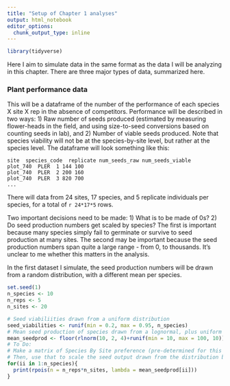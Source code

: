```yaml
---
title: "Setup of Chapter 1 analyses"
output: html_notebook
editor_options: 
  chunk_output_type: inline
---
```


```r
library(tidyverse)
```

Here I aim to simulate data in the same format as the data I will be analyzing in this chapter. There are three major types of data, summarized here.

### Plant performance data

This will be a dataframe of the number of the performance of each species X site X rep in the absence of competitors. Performance will be described in two ways: 1) Raw number of seeds produced (estimated by measuring flower-heads in the field, and using size-to-seed conversions based on counting seeds in lab), and 2) Number of viable seeds produced. Note that species viability will not be at the species-by-site level, but rather at the species level. The dataframe will look something like this:

```
site  species_code  replicate num_seeds_raw num_seeds_viable
plot_740  PLER  1 144 100
plot_740  PLER  2 200 160
plot_740  PLER  3 820 700
...
```

There will data from 24 sites, 17 species, and 5 replicate individuals per species, for a total of `r 24*17*5` rows. 

Two important decisions need to be made: 1) What is to be made of 0s? 2) Do seed production numbers get scaled by species? The first is important because many species simply fail to germinate or survive to seed production at many sites. The second may be important because the seed production numbers span quite a large range - from 0, to thousands. It's unclear to me whether this matters in the analysis.

In the first dataset I simulate, the seed production numbers will be drawn from a random distribution, with a different mean per species. 

```r
set.seed(1)
n_species <- 10
n_reps <- 5
n_sites <- 20

# Seed viabiliities drawn from a uniform distribution
seed_viabilities <- runif(min = 0.2, max = 0.95, n_species)
# Mean seed production of species drawn from a lognormal, plus uniform noise
mean_seedprod <- floor(rlnorm(10, 2, 4)+runif(min = 10, max = 100, 10))
# To Do:
# Make a matrix of Species By Site preference (pre-determined for this dummy analysis)
# Then, use that to scale the seed output drawn from the distribution below: 
for(ii in 1:n_species){
  print(rpois(n = n_reps*n_sites, lambda = mean_seedprod[ii]))
}

```